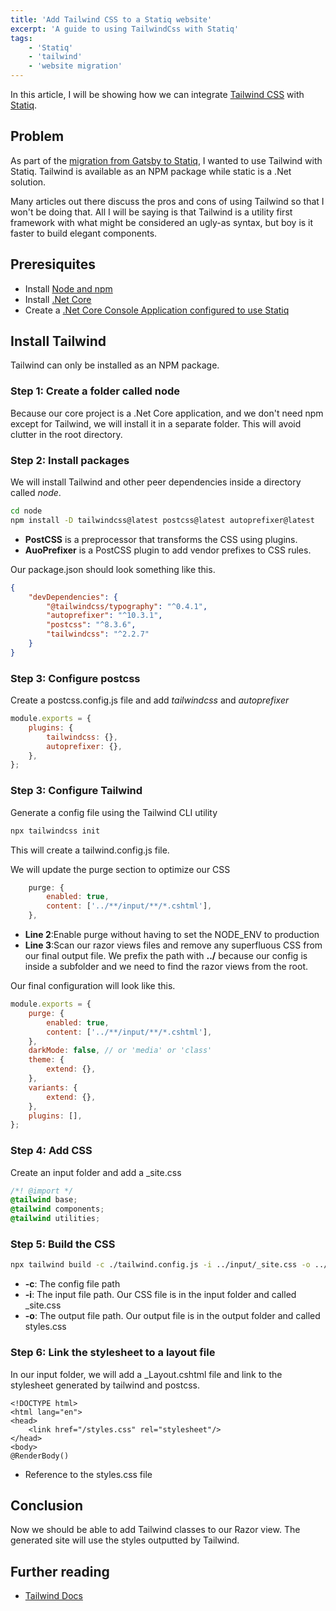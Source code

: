 ```yaml
---
title: 'Add Tailwind CSS to a Statiq website'
excerpt: 'A guide to using TailwindCss with Statiq'
tags:
    - 'Statiq'
    - 'tailwind'
    - 'website migration'
---
```


In this article, I will be showing how we can integrate [Tailwind CSS](https://tailwindcss.com/) with [Statiq](https://www.statiq.dev/web/).

## Problem

As part of the [migration from Gatsby to Statiq](./migrating-gatsby-statiq), I wanted to use Tailwind with Statiq. Tailwind is available as an NPM package while static is a .Net solution.

Many articles out there discuss the pros and cons of using Tailwind so that I won't be doing that. All I will be saying is that Tailwind is a utility first framework with what might be considered an ugly-as syntax, but boy is it faster to build elegant components.

## Preresiquites

-   Install [Node and npm](https://nodejs.org/en/)
-   Install [.Net Core](https://dotnet.microsoft.com/)
-   Create a [.Net Core Console Application configured to use Statiq](https://www.statiq.dev/web/)

## Install Tailwind

Tailwind can only be installed as an NPM package.

### Step 1: Create a folder called node

Because our core project is a .Net Core application, and we don't need npm except for Tailwind, we will install it in a separate folder. This will avoid clutter in the root directory.

### Step 2: Install packages

We will install Tailwind and other peer dependencies inside a directory called _node_.

```bash
cd node
npm install -D tailwindcss@latest postcss@latest autoprefixer@latest
```

-   **PostCSS** is a preprocessor that transforms the CSS using plugins.
-   **AuoPrefixer** is a PostCSS plugin to add vendor prefixes to CSS rules.

Our package.json should look something like this.

```json
{
    "devDependencies": {
        "@tailwindcss/typography": "^0.4.1",
        "autoprefixer": "^10.3.1",
        "postcss": "^8.3.6",
        "tailwindcss": "^2.2.7"
    }
}
```

### Step 3: Configure postcss

Create a postcss.config.js file and add _tailwindcss_ and _autoprefixer_

```javascript
module.exports = {
    plugins: {
        tailwindcss: {},
        autoprefixer: {},
    },
};
```

### Step 3: Configure Tailwind

Generate a config file using the Tailwind CLI utility

```bash
npx tailwindcss init
```

This will create a tailwind.config.js file.

We will update the purge section to optimize our CSS

```js
    purge: {
        enabled: true,
        content: ['../**/input/**/*.cshtml'],
    },
```

-   **Line 2**:Enable purge without having to set the NODE_ENV to production
-   **Line 3**:Scan our razor views files and remove any superfluous CSS from our final output file. We prefix the path with **../** because our config is inside a subfolder and we need to find the razor views from the root.

Our final configuration will look like this.

```js
module.exports = {
    purge: {
        enabled: true,
        content: ['../**/input/**/*.cshtml'],
    },
    darkMode: false, // or 'media' or 'class'
    theme: {
        extend: {},
    },
    variants: {
        extend: {},
    },
    plugins: [],
};
```

### Step 4: Add CSS

Create an input folder and add a \_site.css

```css
/*! @import */
@tailwind base;
@tailwind components;
@tailwind utilities;
```

### Step 5: Build the CSS

```bash
npx tailwind build -c ./tailwind.config.js -i ../input/_site.css -o ../Bookland/output/assets/styles.css
```

-   **-c**: The config file path
-   **-i**: The input file path. Our CSS file is in the input folder and called \_site.css
-   **-o**: The output file path. Our output file is in the output folder and called styles.css

### Step 6: Link the stylesheet to a layout file

In our input folder, we will add a \_Layout.cshtml file and link to the stylesheet generated by tailwind and postcss.

```cshtml
<!DOCTYPE html>
<html lang="en">
<head>
    <link href="/styles.css" rel="stylesheet"/>
</head>
<body>
@RenderBody()
```

-   Reference to the styles.css file

## Conclusion

Now we should be able to add Tailwind classes to our Razor view. The generated site will use the styles outputted by Tailwind.

## Further reading

-   [Tailwind Docs](https://tailwindcss.com/docs)
